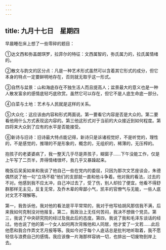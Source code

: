 ```yaml
---
---
---
```

title: 九月十七日　星期四
---




早晨睡在床上想了一些零碎的题目：

①达文西和弥盖朗琪罗，拉菲尔的特征：文西属智的，弥氏属力的，拉氏属情绪的。

②散文与韵文的区分点：凡是一种艺术形式虽然可以含着其它形式的成分，但它本身的特点一定要鲜明地存在，否则就无取乎这一形式。

③自然与盆景：山和海底存在不独生活人而且提高人；盆景最大的意义也是一种人散发富余的感情底轻巧底欣赏。虽然它可以存在，但它不是人底生命底一部分。

④白菜与土地：艺术与人民就是这样的关系。

⑤大众化：这应该由内容和形式两面说。第一要看它内容是否是大众的。第二要看他用什么方式表现这内容的。第三他这形式对于当前的大众接近到如何程度。第四将来大众到了应有的水平是否能接受。

⑥新诗与旧诗：旧诗最大特点能记得，新诗只是诉诸视觉好，不是听觉的，理性的，不是感觉的，推理的不是形象的，概念的，无组织的，稀薄的，无压榨的。

抱孩子的老婆婆病了，我一整天几乎尽是弄孩子，糊窗子……下午没能工作，仅是上午写了二页半，弄得情绪很坏，我几乎又暴躁起来。

晚饭后吴奚如来和我谈了他自己一些在党内的委屈，只因为那次文艺座谈会，朱德偶然说了他一句“立场不稳”他们的支部就一直和他斗争着。他对我的看法，过去的不对。他感到我不应太冲，自己冲过去了，受了伤，别人却捡了便宜。他看不得舒群那样无主见，反复无常，及乔木辈的卑鄙小气，凯丰的官僚气与无能，一些人底对文艺不理解等。

第一，我告诉他，我对他的看法是平平常常的，我对于他写给胡风那信我不满，后来我如何克制没对他报复。第二，我政治上无任何苦闷，我决不想做个党员。第三，我说了中央研究院的经过及我此后的态度。第四，我说了我和毛泽东谈话的经过。他也说了他的第一个女人如何两次背叛他和人同居，他才爱了一文若……此后他愿和我合作弄文艺月报等等。我如今对于每个人底话总是批判地听取着，我不愿轻信与浪费自己的感情。我应该像一片海那样容纳一切，也排出一切废物到岸上去。